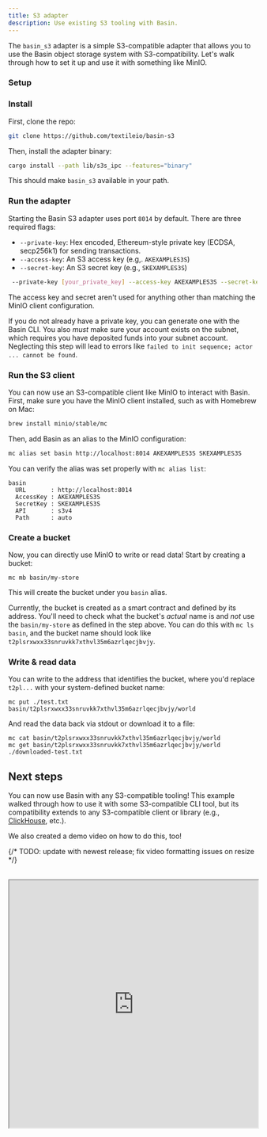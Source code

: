 ```yaml
---
title: S3 adapter
description: Use existing S3 tooling with Basin.
---
```



The `basin_s3` adapter is a simple S3-compatible adapter that allows you to use the Basin object storage system with
S3-compatibility. Let's walk through how to set it up and use it with something like MinIO.

### Setup

<Steps>
  
### Install

First, clone the repo:

```sh
git clone https://github.com/textileio/basin-s3
```

Then, install the adapter binary:

```sh
cargo install --path lib/s3s_ipc --features="binary"
```

This should make `basin_s3` available in your path.

### Run the adapter

Starting the Basin S3 adapter uses port `8014` by default. There are three required flags:

- `--private-key`: Hex encoded, Ethereum-style private key (ECDSA, secp256k1) for sending transactions.
- `--access-key`: An S3 access key (e.g,. `AKEXAMPLES3S`)
- `--secret-key`: An S3 secret key (e.g., `SKEXAMPLES3S`)

```sh
 --private-key [your_private_key] --access-key AKEXAMPLES3S --secret-key SKEXAMPLES3S
```

The access key and secret aren't used for anything other than matching the MinIO client configuration.

<Callout type="info">

If you do not already have a private key, you can generate one with the Basin CLI. You also _must_ make sure your
account exists on the subnet, which requires you have deposited funds into your subnet account. Neglecting this step
will lead to errors like `failed to init sequence; actor ... cannot be found`.

</Callout>

### Run the S3 client

You can now use an S3-compatible client like MinIO to interact with Basin. First, make sure you have the MinIO client
installed, such as with Homebrew on Mac:

```sh
brew install minio/stable/mc
```

Then, add Basin as an alias to the MinIO configuration:

```sh
mc alias set basin http://localhost:8014 AKEXAMPLES3S SKEXAMPLES3S
```

You can verify the alias was set properly with `mc alias list`:

```
basin
  URL       : http://localhost:8014
  AccessKey : AKEXAMPLES3S
  SecretKey : SKEXAMPLES3S
  API       : s3v4
  Path      : auto
```

### Create a bucket

Now, you can directly use MinIO to write or read data! Start by creating a bucket:

```
mc mb basin/my-store
```

This will create the bucket under you `basin` alias.

<Callout type="info">

Currently, the bucket is created as a smart contract and defined by its address. You'll need to check what the bucket's
_actual_ name is and _not_ use the `basin/my-store` as defined in the step above. You can do this with `mc ls basin`,
and the bucket name should look like `t2plsrxwxx33snruvkk7xthvl35m6azrlqecjbvjy`.

</Callout>

### Write & read data

You can write to the address that identifies the bucket, where you'd replace `t2pl...` with your system-defined bucket
name:

```
mc put ./test.txt basin/t2plsrxwxx33snruvkk7xthvl35m6azrlqecjbvjy/world
```

And read the data back via stdout or download it to a file:

```
mc cat basin/t2plsrxwxx33snruvkk7xthvl35m6azrlqecjbvjy/world
mc get basin/t2plsrxwxx33snruvkk7xthvl35m6azrlqecjbvjy/world ./downloaded-test.txt
```

</Steps>

## Next steps

You can now use Basin with any S3-compatible tooling! This example walked through how to use it with some S3-compatible
CLI tool, but its compatibility extends to any S3-compatible client or library (e.g.,
[ClickHouse](https://clickhouse.com/), etc.).

We also created a demo video on how to do this, too!

{/* TODO: update with newest release; fix video formatting issues on resize */}

<div className="w-full">
  <br />
  <iframe
    className="w-full aspect-video"
    width="100%"
    height="500px"
    title="Basin CLI"
    src="https://drive.google.com/file/d/1Kou_jeFg3HgAAMBI8vvvAHLXl0yge-zV/preview"
    allow="accelerometer; autoplay; clipboard-write; encrypted-media; gyroscope; picture-in-picture"
    allowFullScreen
  />
</div>
